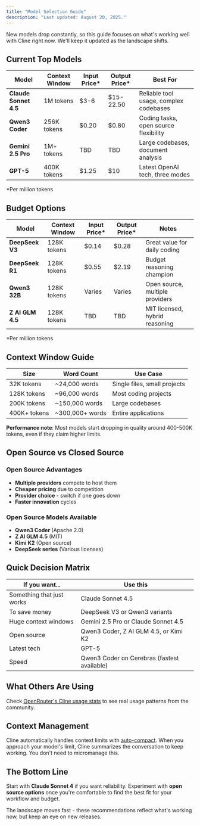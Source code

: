 ```yaml
---
title: "Model Selection Guide"
description: "Last updated: August 20, 2025."
---
```


New models drop constantly, so this guide focuses on what's working well with Cline right now. We'll keep it updated as the landscape shifts.

## Current Top Models

| Model | Context Window | Input Price* | Output Price* | Best For |
|-------|---------------|--------------|---------------|----------|
| **Claude Sonnet 4.5** | 1M tokens | $3-6 | $15-22.50 | Reliable tool usage, complex codebases |
| **Qwen3 Coder** | 256K tokens | $0.20 | $0.80 | Coding tasks, open source flexibility |
| **Gemini 2.5 Pro** | 1M+ tokens | TBD | TBD | Large codebases, document analysis |
| **GPT-5** | 400K tokens | $1.25 | $10 | Latest OpenAI tech, three modes |

*Per million tokens

## Budget Options

| Model | Context Window | Input Price* | Output Price* | Notes |
|-------|---------------|--------------|---------------|-------|
| **DeepSeek V3** | 128K tokens | $0.14 | $0.28 | Great value for daily coding |
| **DeepSeek R1** | 128K tokens | $0.55 | $2.19 | Budget reasoning champion |
| **Qwen3 32B** | 128K tokens | Varies | Varies | Open source, multiple providers |
| **Z AI GLM 4.5** | 128K tokens | TBD | TBD | MIT licensed, hybrid reasoning |

*Per million tokens


## Context Window Guide

| Size | Word Count | Use Case |
|------|------------|----------|
| 32K tokens | ~24,000 words | Single files, small projects |
| 128K tokens | ~96,000 words | Most coding projects |
| 200K tokens | ~150,000 words | Large codebases |
| 400K+ tokens | ~300,000+ words | Entire applications |

**Performance note**: Most models start dropping in quality around 400-500K tokens, even if they claim higher limits.

## Open Source vs Closed Source

### Open Source Advantages
- **Multiple providers** compete to host them
- **Cheaper pricing** due to competition  
- **Provider choice** - switch if one goes down
- **Faster innovation** cycles

### Open Source Models Available
- **Qwen3 Coder** (Apache 2.0)
- **Z AI GLM 4.5** (MIT)
- **Kimi K2** (Open source)
- **DeepSeek series** (Various licenses)

## Quick Decision Matrix

| If you want... | Use this |
|----------------|----------|
| Something that just works | Claude Sonnet 4.5 |
| To save money | DeepSeek V3 or Qwen3 variants |
| Huge context windows | Gemini 2.5 Pro or Claude Sonnet 4.5 |
| Open source | Qwen3 Coder, Z AI GLM 4.5, or Kimi K2 |
| Latest tech | GPT-5 |
| Speed | Qwen3 Coder on Cerebras (fastest available) |

## What Others Are Using

Check [OpenRouter's Cline usage stats](https://openrouter.ai/apps?url=https%3A%2F%2Fcline.bot%2F) to see real usage patterns from the community.

## Context Management

Cline automatically handles context limits with [auto-compact](/features/auto-compact). When you approach your model's limit, Cline summarizes the conversation to keep working. You don't need to micromanage this.

## The Bottom Line

Start with **Claude Sonnet 4** if you want reliability. Experiment with **open source options** once you're comfortable to find the best fit for your workflow and budget.

The landscape moves fast - these recommendations reflect what's working now, but keep an eye on new releases.
